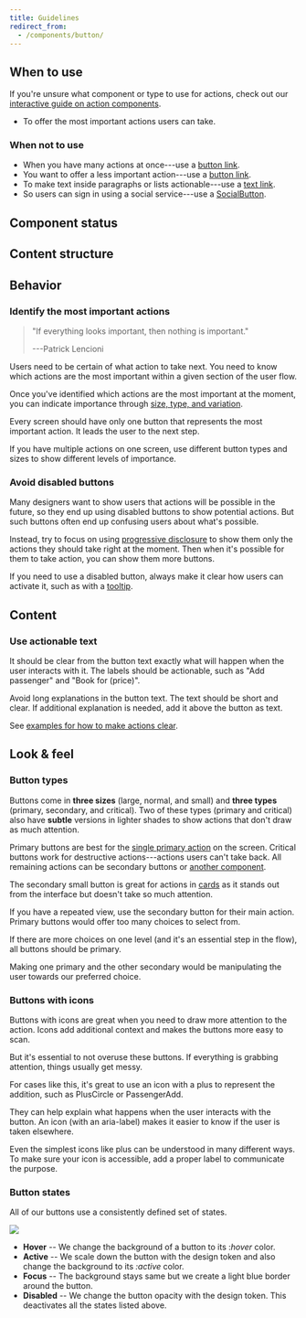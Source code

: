 ```yaml
---
title: Guidelines
redirect_from:
  - /components/button/
---
```



<ReactExample exampleId="Button-default" />

## When to use

If you're unsure what component or type to use for actions,
check out our [interactive guide on action components](/guides/using-button-type-components/).

- To offer the most important actions users can take.

### When not to use

- When you have many actions at once---use a [button link](/components/action/buttonlink/).
- You want to offer a less important action---use a [button link](/components/action/buttonlink/).
- To make text inside paragraphs or lists actionable---use a [text link](/components/action/textlink/).
- So users can sign in using a social service---use a [SocialButton](/components/action/socialbutton/).

## Component status

<ComponentStatus component="Button" />

## Content structure

<FigmaFile
  file="4QJZqvBvRrLu6t9mwObCkA"
  node="289%3A14"
  alt="IconLeft: visually supports button visability; label: describes the main action and works best when short; icon right: shows additional options for the button (expandable, link, etc.)."
/>

## Behavior

### Identify the most important actions

> "If everything looks important, then nothing is important."
>
> ---Patrick Lencioni

Users need to be certain of what action to take next.
You need to know which actions are the most important within a given section of the user flow.

Once you've identified which actions are the most important at the moment,
you can indicate importance through [size, type, and variation](#look--feel).

<Guideline type="do" title="Have one primary action">

Every screen should have only one button that represents the most important action.
It leads the user to the next step.

<FigmaFile
  alt="One primary button on a screen stands out."
  file="fannvRpkOJK6uxxT33EKaa"
  node="10%3A1406"
/>
<FigmaFile
  alt="Too many primary buttons confuse users."
  file="fannvRpkOJK6uxxT33EKaa"
  node="10%3A1666"
/>

</Guideline>

<Guideline type="do" title="Show importance hierarchy">

If you have multiple actions on one screen,
use different button types and sizes to show different levels of importance.

<FigmaFile
  alt="One primary button on a screen stands out."
  file="fannvRpkOJK6uxxT33EKaa"
  node="10%3A1406"
/>

</Guideline>

### Avoid disabled buttons

Many designers want to show users that actions will be possible in the future,
so they end up using disabled buttons to show potential actions.
But such buttons often end up confusing users about what's possible.

Instead, try to focus on using [progressive disclosure](/design-patterns/progressive-disclosure/)
to show them only the actions they should take right at the moment.
Then when it's possible for them to take action, you can show them more buttons.

If you need to use a disabled button,
always make it clear how users can activate it,
such as with a [tooltip](/components/overlay/tooltip/).

## Content

### Use actionable text

It should be clear from the button text exactly what will happen
when the user interacts with it.
The labels should be actionable, such as "Add passenger" and "Book for (price)".

Avoid long explanations in the button text.
The text should be short and clear.
If additional explanation is needed, add it above the button as text.

See [examples for how to make actions clear](/kiwi-use/content/voice-and-tone/straightforward/#make-every-action-clear).

## Look & feel

<ButtonSizeSnippet />

### Button types

Buttons come in **three sizes** (large, normal, and small)
and **three types** (primary, secondary, and critical).
Two of these types (primary and critical) also have **subtle** versions in lighter shades
to show actions that don't draw as much attention.

Primary buttons are best for the [single primary action](#identify-the-most-important-actions) on the screen.
Critical buttons work for destructive actions---actions users can't take back.
All remaining actions can be secondary buttons or [another component](#when-to-use).

<ReactExample exampleId="Button-types" />

<Guideline type="do" title="Use secondary small buttons for additional actions on the page">

The secondary small button is great for actions in [cards](/components/structure/card/)
as it stands out from the interface but doesn't take so much attention.

</Guideline>

<Guideline type="do" title="Use secondary buttons for items in loop">

If you have a repeated view,
use the secondary button for their main action.
Primary buttons would offer too many choices to select from.

</Guideline>

<Guideline type="do" title="Don't use primary buttons to manipulate users">

If there are more choices on one level (and it's an essential step in the flow),
all buttons should be primary.

Making one primary and the other secondary would be manipulating the user towards our preferred choice.

</Guideline>

### Buttons with icons

Buttons with icons are great when you need to draw more attention to the action.
Icons add additional context and makes the buttons more easy to scan.

But it's essential to not overuse these buttons.
If everything is grabbing attention, things usually get messy.

<ReactExample exampleId="Button-icons" />

<Guideline type="do" title="Use a left icon when the button adds another item">

For cases like this, it's great to use an icon with a plus to represent the addition,
such as PlusCircle or PassengerAdd.

</Guideline>

<Guideline type="do" title="Right icons should only be directional">

They can help explain what happens when the user interacts with the button.
An icon (with an aria-label) makes it easier to know if the user is taken elsewhere.

</Guideline>

<Guideline type="do" title="Add a label when using icon-only buttons">

Even the simplest icons like plus can be understood in many different ways.
To make sure your icon is accessible,
add a proper label to communicate the purpose.

</Guideline>

### Button states

All of our buttons use a consistently defined set of states.

![](../../../../images/components/action/button-interactions.png)

- **Hover** -- We change the background of a button to its :_hover_ color.
- **Active** -- We scale down the button with the <InlineToken value="modifierScaleButtonActive" />
  design token and also change the background to its _:active_ color.
- **Focus** -- The background stays same but we create a light blue border around the button.
- **Disabled** -- We change the button opacity with the <InlineToken value="opacityButtonDisabled" />
  design token. This deactivates all the states listed above.

